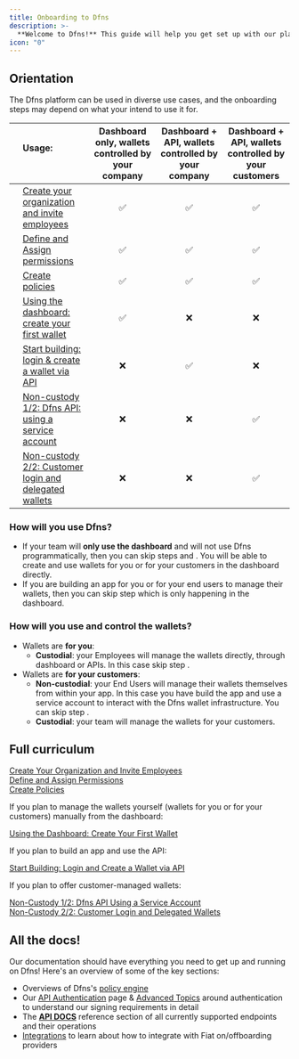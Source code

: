 ```yaml
---
title: Onboarding to Dfns
description: >-
  **Welcome to Dfns!** This guide will help you get set up with our platform. If you have any questions, don't hesitate to reach out to us.
icon: "0"
---
```


## Orientation

The Dfns platform can be used in diverse use cases, and the onboarding steps may depend on what your intend to use it for.

|                   | Usage:<br/> <br/>                                                                                                                           | Dashboard only, wallets controlled by your company | Dashboard + API, wallets controlled by your company | Dashboard + API, wallets controlled by your customers |
| :---------------: | :------------------------------------------------------------------------------------------------------------------------------------------ | :------------------------------------------------: | :-------------------------------------------------: | :---------------------------------------------------: |
| <Icon icon="1" /> | [Create your organization and invite employees](/introduction/quickstart/1-create-your-organization-and-invite-employees)                |                         ✅                         |                         ✅                          |                          ✅                           |
| <Icon icon="2" /> | [Define and Assign permissions](/introduction/quickstart/2-define-and-assign-permissions)                                                |                         ✅                         |                         ✅                          |                          ✅                           |
| <Icon icon="3" /> | [Create policies](/introduction/quickstart/3-create-policies)                                                                            |                         ✅                         |                         ✅                          |                          ✅                           |
| <Icon icon="4" /> | [Using the dashboard: create your first wallet](/introduction/quickstart/4-using-the-dashboard-create-your-first-wallet)                 |                         ✅                         |                         ❌                          |                          ❌                           |
| <Icon icon="5" /> | [Start building: login & create a wallet via API](/introduction/quickstart/5-start-building-login-and-create-a-wallet-via-api)           |                         ❌                         |                         ✅                          |                          ❌                           |
| <Icon icon="6" /> | [Non-custody 1/2: Dfns API: using a service account](/introduction/quickstart/6-non-custody-1-2-dfns-api-using-a-service-account)        |                         ❌                         |                         ❌                          |                          ✅                           |
| <Icon icon="7" /> | [Non-custody 2/2: Customer login and delegated wallets](/introduction/quickstart/7-non-custody-2-2-customer-login-and-delegated-wallets) |                         ❌                         |                         ❌                          |                          ✅                           |

### How will you use Dfns?

- If your team will **only use the dashboard** and will not use Dfns programmatically, then you can skip steps <Icon icon="5" /> and <Icon icon="6" />. You will be able to create and use wallets for you or for your customers in the dashboard directly.
- If you are building an app for you or for your end users to manage their wallets, then you can skip step <Icon icon="4" /> which is only happening in the dashboard.

### How will you use and control the wallets?

- Wallets are **for you**:
  - **Custodial**: your Employees will manage the wallets directly, through dashboard or APIs. In this case skip step <Icon icon="6" />.
- Wallets are **for your customers**:
  - **Non-custodial**: your End Users will manage their wallets themselves from within your app. In this case you have build the app and use a service account to interact with the Dfns wallet infrastructure. You can skip step <Icon icon="4" />.
  - **Custodial**: your team will manage the wallets for your customers.

## Full curriculum

<Card title="Base setup, relevant in all cases">
    

<Icon icon="1"/> [Create Your Organization and Invite Employees](/introduction/quickstart/1-create-your-organization-and-invite-employees)    
<Icon icon="2"/> [Define and Assign Permissions](/introduction/quickstart/2-define-and-assign-permissions)    
<Icon icon="3"/> [Create Policies](/introduction/quickstart/3-create-policies)    
</Card>

<Card title="Using the Dashboard">
If you plan to manage the wallets yourself (wallets for you or for your customers) manually from the dashboard:

<Icon icon="4"/> [Using the Dashboard: Create Your First Wallet](/introduction/quickstart/4-using-the-dashboard-create-your-first-wallet)
</Card>

<Card title="Using the API">
If you plan to build an app and use the API:    

<Icon icon="5"/> [Start Building: Login and Create a Wallet via API](/introduction/quickstart/5-start-building-login-and-create-a-wallet-via-api)
</Card>
  
<Card title="Non-Custodial Wallets">
If you plan to offer customer-managed wallets:

<Icon icon="6"/> [Non-Custody 1/2: Dfns API Using a Service Account](/introduction/quickstart/6-non-custody-1-2-dfns-api-using-a-service-account)    
<Icon icon="7"/> [Non-Custody 2/2: Customer Login and Delegated Wallets](/introduction/quickstart/7-non-custody-2-2-customer-login-and-delegated-wallets)
</Card>

## All the docs!

Our documentation should have everything you need to get up and running on Dfns! Here's an overview of some of the key sections:

- Overviews of Dfns's [policy engine](../api-docs/policy-engine)
- Our [API Authentication](../advanced-topics/authentication/authentication-authorization) page & [Advanced Topics](../advanced-topics/authentication) around authentication to understand our signing requirements in detail
- The [**API DOCS**](../api-docs/api-docs) reference section of all currently supported endpoints and their operations
- [Integrations](../integrations/fiat-on-offboarding) to learn about how to integrate with Fiat on/offboarding providers
